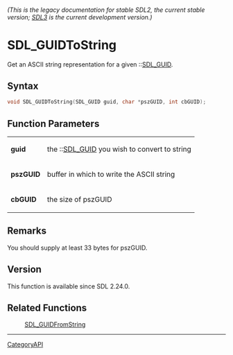 ====== (This is the legacy documentation for stable SDL2, the current stable version; [https://wiki.libsdl.org/SDL3/ SDL3] is the current development version.) ======
= SDL_GUIDToString =

Get an ASCII string representation for a given ::[[SDL_GUID]].

== Syntax ==

<syntaxhighlight lang='c'>
void SDL_GUIDToString(SDL_GUID guid, char *pszGUID, int cbGUID);
</syntaxhighlight>

== Function Parameters ==

{|
|'''guid'''
|the ::[[SDL_GUID]] you wish to convert to string
|-
|'''pszGUID'''
|buffer in which to write the ASCII string
|-
|'''cbGUID'''
|the size of pszGUID
|}

== Remarks ==

You should supply at least 33 bytes for pszGUID.

== Version ==

This function is available since SDL 2.24.0.

== Related Functions ==

:[[SDL_GUIDFromString]]

----
[[CategoryAPI]]


